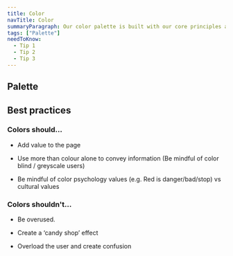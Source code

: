 ```yaml
---
title: Color
navTitle: Color
summaryParagraph: Our color palette is built with our core principles and guidelines as its foundation. We are committed to complying with WCAG AA standard contrast ratios.
tags: ["Palette"]
needToKnow:
  - Tip 1
  - Tip 2
  - Tip 3
---
```



## Palette

<ColorShowcase />

## Best practices

### Colors should...

- Add value to the page

- Use more than colour alone to convey information (Be mindful of color blind / greyscale users)

- Be mindful of color psychology values (e.g. Red is danger/bad/stop) vs cultural values

### Colors shouldn't...

- Be overused.

- Create a ‘candy shop’ effect

- Overload the user and create confusion

